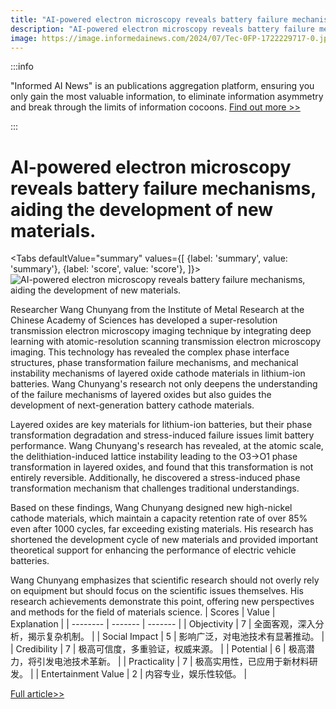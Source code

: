 ```yaml
---
title: "AI-powered electron microscopy reveals battery failure mechanisms, aiding the development of new materials."
description: "AI-powered electron microscopy reveals battery failure mechanisms, aiding the development of new materials."
image: https://image.informedainews.com/2024/07/Tec-0FP-1722229717-0.jpg
---
```



:::info

"Informed AI News" is an publications aggregation platform, ensuring you only gain the most valuable information, to eliminate information asymmetry and break through the limits of information cocoons.  [Find out more >>](/)

:::

# AI-powered electron microscopy reveals battery failure mechanisms, aiding the development of new materials.


<Tabs
	defaultValue="summary"
	values={[
	{label: 'summary', value: 'summary'},
	{label: 'score', value: 'score'},
]}>
<TabItem value="summary">
<img
  src="https://image.informedainews.com/2024/07/Tec-0FP-1722229717-0.jpg"
  alt="AI-powered electron microscopy reveals battery failure mechanisms, aiding the development of new materials."
/>



Researcher Wang Chunyang from the Institute of Metal Research at the Chinese Academy of Sciences has developed a super-resolution transmission electron microscopy imaging technique by integrating deep learning with atomic-resolution scanning transmission electron microscopy imaging. This technology has revealed the complex phase interface structures, phase transformation failure mechanisms, and mechanical instability mechanisms of layered oxide cathode materials in lithium-ion batteries. Wang Chunyang's research not only deepens the understanding of the failure mechanisms of layered oxides but also guides the development of next-generation battery cathode materials.

Layered oxides are key materials for lithium-ion batteries, but their phase transformation degradation and stress-induced failure issues limit battery performance. Wang Chunyang's research has revealed, at the atomic scale, the delithiation-induced lattice instability leading to the O3→O1 phase transformation in layered oxides, and found that this transformation is not entirely reversible. Additionally, he discovered a stress-induced phase transformation mechanism that challenges traditional understandings.

Based on these findings, Wang Chunyang designed new high-nickel cathode materials, which maintain a capacity retention rate of over 85% even after 1000 cycles, far exceeding existing materials. His research has shortened the development cycle of new materials and provided important theoretical support for enhancing the performance of electric vehicle batteries.

Wang Chunyang emphasizes that scientific research should not overly rely on equipment but should focus on the scientific issues themselves. His research achievements demonstrate this point, offering new perspectives and methods for the field of materials science.
</TabItem>
<TabItem value="score">
	| Scores     | Value   | Explanation |
	| -------- | ------- | ------- |
	| Objectivity  | 7    | 全面客观，深入分析，揭示复杂机制。    |
	| Social Impact | 5     | 影响广泛，对电池技术有显著推动。    |
	| Credibility    | 7    | 极高可信度，多重验证，权威来源。    |
	| Potential    | 6    | 极高潜力，将引发电池技术革新。    |
	| Practicality    | 7    | 极高实用性，已应用于新材料研发。    |
	| Entertainment Value    | 2    | 内容专业，娱乐性较低。    |
</TabItem>
</Tabs>

[Full article>>](https://www.mittrchina.com/news/detail/13585)
